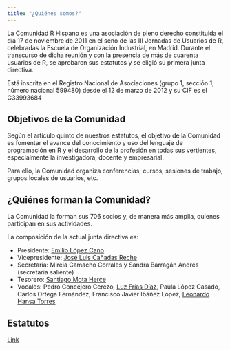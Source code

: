 ```yaml
---
title: "¿Quiénes somos?"
---
```


La Comunidad R Hispano es una asociación de pleno derecho constituida el día 17 de noviembre de 2011 en el seno de las III Jornadas de Usuarios de R, celebradas la Escuela de Organización Industrial, en Madrid. Durante el transcurso de dicha reunión y con la presencia de más de cuarenta usuarios de R, se aprobaron sus estatutos y se eligió su primera junta directiva.

Está inscrita en el Registro Nacional de Asociaciones (grupo 1, sección 1, número nacional 599480) desde el 12 de marzo de 2012 y su CIF es el G33993684

## Objetivos de la Comunidad

Según el artículo quinto de nuestros estatutos, el objetivo de la Comunidad es fomentar el avance del conocimiento y uso del lenguaje de programación en R y el desarrollo de la profesión en todas sus vertientes, especialmente la investigadora, docente y empresarial.

Para ello, la Comunidad organiza conferencias, cursos, sesiones de trabajo, grupos locales de usuarios, etc.

## ¿Quiénes forman la Comunidad?

La Comunidad la forman sus 706 socios y, de manera más amplia, quienes participan en sus actividades.

La composición de la actual junta directiva es:

-   Presidente: [Emilio López Cano](https://www.lcano.com/public/es/)
-   Vicepresidente: [José Luis Cañadas Reche](https://muestrear-no-es-pecado.netlify.app/)
-   Secretaria: Mireia Camacho Corrales y Sandra Barragán Andrés (secretaria saliente)
-   Tesorero: [Santiago Mota Herce](https://es.linkedin.com/in/santiagomota)
-   Vocales: Pedro Concejero Cerezo, [Luz Frías Díaz](https://www.linkedin.com/in/luzfrias), Paula López Casado, Carlos Ortega Fernández, Francisco Javier Ibáñez López, [Leonardo Hansa Torres](https://leonardohansa.com/)

## Estatutos

[Link](doc_comunidad/Estatutos-R-es_v2.pdf)
